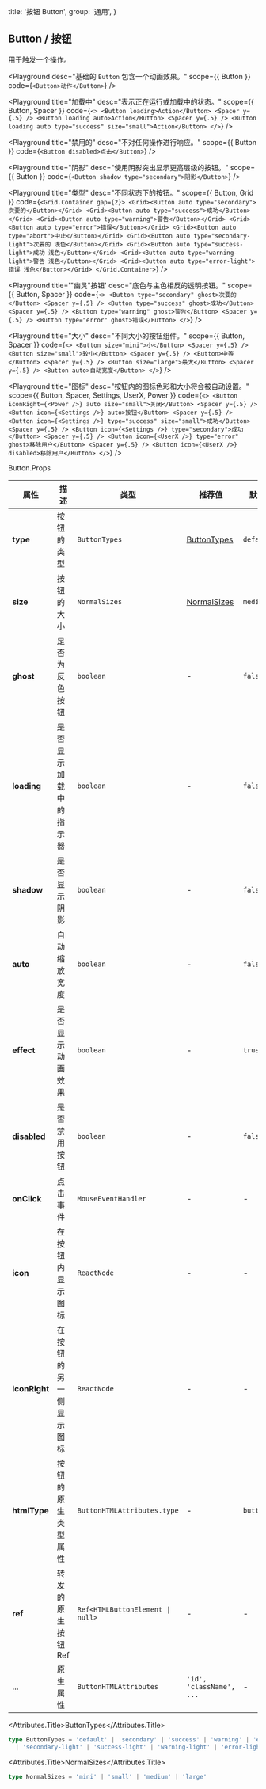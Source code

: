 
  title: '按钮 Button',
  group: '通用',
}

## Button / 按钮

用于触发一个操作。


<Playground
  desc="基础的 `Button` 包含一个动画效果。"
  scope={{ Button }}
  code={`
<Button>动作</Button>
`} />

<Playground
  title="加载中"
  desc="表示正在运行或加载中的状态。"
  scope={{ Button, Spacer }}
  code={`
<>
  <Button loading>Action</Button>
  <Spacer y={.5} />
  <Button loading auto>Action</Button>
  <Spacer y={.5} />
  <Button loading auto type="success" size="small">Action</Button>
</>
`} />

<Playground
  title="禁用的"
  desc="不对任何操作进行响应。"
  scope={{ Button }}
  code={`
<Button disabled>点击</Button>
`} />

<Playground
  title="阴影"
  desc="使用阴影突出显示更高层级的按钮。"
  scope={{ Button }}
  code={`
<Button shadow type="secondary">阴影</Button>
`} />

<Playground
  title="类型"
  desc="不同状态下的按钮。"
  scope={{ Button, Grid }}
  code={`
<Grid.Container gap={2}>
  <Grid><Button auto type="secondary">次要的</Button></Grid>
  <Grid><Button auto type="success">成功</Button></Grid>
  <Grid><Button auto type="warning">警告</Button></Grid>
  <Grid><Button auto type="error">错误</Button></Grid>
  <Grid><Button auto type="abort">中止</Button></Grid>
  <Grid><Button auto type="secondary-light">次要的 浅色</Button></Grid>
  <Grid><Button auto type="success-light">成功 浅色</Button></Grid>
  <Grid><Button auto type="warning-light">警告 浅色</Button></Grid>
  <Grid><Button auto type="error-light">错误 浅色</Button></Grid>
</Grid.Container>
`} />

<Playground
  title='"幽灵"按钮'
  desc="底色与主色相反的透明按钮。"
  scope={{ Button, Spacer }}
  code={`
<>
  <Button type="secondary" ghost>次要的</Button> <Spacer y={.5} />
  <Button type="success" ghost>成功</Button> <Spacer y={.5} />
  <Button type="warning" ghost>警告</Button> <Spacer y={.5} />
  <Button type="error" ghost>错误</Button>
</>
`} />


<Playground
  title="大小"
  desc="不同大小的按钮组件。"
  scope={{ Button, Spacer }}
  code={`
<>
  <Button size="mini">小</Button> <Spacer y={.5} />
  <Button size="small">较小</Button> <Spacer y={.5} />
  <Button>中等</Button> <Spacer y={.5} />
  <Button size="large">最大</Button> <Spacer y={.5} />
  <Button auto>自动宽度</Button>
</>
`} />

<Playground
  title="图标"
  desc="按钮内的图标色彩和大小将会被自动设置。"
  scope={{ Button, Spacer, Settings, UserX, Power }}
  code={`
<>
  <Button iconRight={<Power />} auto size="small">关闭</Button>
  <Spacer y={.5} />
  <Button icon={<Settings />} auto>按钮</Button>
  <Spacer y={.5} />
  <Button icon={<Settings />} type="success" size="small">成功</Button>
  <Spacer y={.5} />
  <Button icon={<Settings />} type="secondary">成功</Button>
  <Spacer y={.5} />
  <Button icon={<UserX />} type="error" ghost>移除用户</Button>
  <Spacer y={.5} />
  <Button icon={<UserX />} disabled>移除用户</Button>
</>
`} />

<Attributes edit="/pages/zh-cn/components/button.mdx">
<Attributes.Title>Button.Props</Attributes.Title>

| 属性 | 描述 | 类型 | 推荐值 | 默认
| ---------- | ---------- | ---- | -------------- | ------ |
| **type** | 按钮的类型 | `ButtonTypes` | [ButtonTypes](#buttontypes) | `default` |
| **size** | 按钮的大小 | `NormalSizes` | [NormalSizes](#normalsizes) | `medium` |
| **ghost** | 是否为反色按钮 | `boolean` | - | `false` |
| **loading** | 是否显示加载中的指示器 | `boolean` | - | `false` |
| **shadow** | 是否显示阴影 | `boolean` | - | `false` |
| **auto** | 自动缩放宽度 | `boolean` | - | `false` |
| **effect** | 是否显示动画效果 | `boolean` | - | `true` |
| **disabled** | 是否禁用按钮 | `boolean` | - | `false` |
| **onClick** | 点击事件 | `MouseEventHandler` | - | - |
| **icon** | 在按钮内显示图标 | `ReactNode` | - | - |
| **iconRight** | 在按钮的另一侧显示图标 | `ReactNode` | - | - |
| **htmlType** | 按钮的原生类型属性 | `ButtonHTMLAttributes.type` | - | `button` |
| **ref** | 转发的原生按钮 Ref | <Code>Ref<HTMLButtonElement &#124; null></Code> | - | - |
| ... | 原生属性 | `ButtonHTMLAttributes` | `'id', 'className', ...` | - |

<Attributes.Title>ButtonTypes</Attributes.Title>

```ts
type ButtonTypes = 'default' | 'secondary' | 'success' | 'warning' | 'error' | 'abort'
  | 'secondary-light' | 'success-light' | 'warning-light' | 'error-light'
```

<Attributes.Title>NormalSizes</Attributes.Title>

```ts
type NormalSizes = 'mini' | 'small' | 'medium' | 'large'
```

</Attributes>


